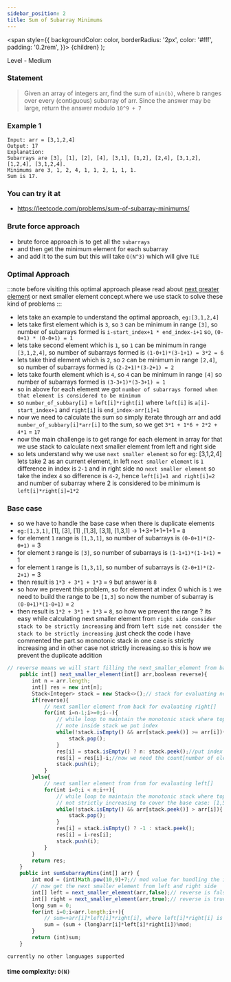 ```yaml
---
sidebar_position: 2
title: Sum of Subarray Minimums 
---
```



  <span
    style={{
      backgroundColor: color,
      borderRadius: '2px',
      color: '#fff',
      padding: '0.2rem',
    }}>
    {children}
  </span>
);

Level - <Highlight color="#fece2f">Medium</Highlight>

### Statement

> Given an array of integers arr, find the sum of `min(b)`, where b ranges over every (contiguous) subarray of arr. Since the answer may be large, return the answer modulo `10^9 + 7`

### Example 1
```
Input: arr = [3,1,2,4]
Output: 17
Explanation: 
Subarrays are [3], [1], [2], [4], [3,1], [1,2], [2,4], [3,1,2], [1,2,4], [3,1,2,4]. 
Minimums are 3, 1, 2, 4, 1, 1, 2, 1, 1, 1.
Sum is 17.

```

### You can try it at

- https://leetcode.com/problems/sum-of-subarray-minimums/

### Brute force approach

- brute force approach is to get all the `subarrays`
- and then get the minimum element for each subarray
- and add it to the sum but this will take `O(N^3)` which will give `TLE`

### Optimal Approach


:::note
before visiting this optimal approach please read about [next greater element](./next_greater_element.mdx) or next smaller element concept.where we use stack to solve these kind of problems
:::

- lets take an example to understand the optimal approach, `eg:[3,1,2,4]`
- lets take first element which is `3`, so `3` can be minimum in range `[3]`, so number of subarrays formed is `i-start_index+1 * end_index-i+1` so, `(0-0+1) * (0-0+1) = 1`
- lets take second element which is `1`, so `1` can be minimum in range `[3,1,2,4]`, so number of subarrays formed is `(1-0+1)*(3-1+1) = 3*2 = 6`
- lets take third element which is `2`, so `2` can be minimum in range `[2,4]`, so number of subarrays formed is `(2-2+1)*(3-2+1) = 2`
- lets take fourth element which is `4`, so `4` can be minimum in range `[4]` so number of subarrays formed is `(3-3+1)*(3-3+1) = 1`
- so in above for each element we got `number of subarrays formed when that element is considered to be minimum`
- so `number_of_subbary[i]` = `left[i]*right[i]` where `left[i]` is `a[i]-start_index+1` and `right[i]` is `end_index-arr[i]+1`
- now we need to calculate the sum so simply iterate through arr and add `number_of_subbary[i]*arr[i]` to the sum, so we get `3*1 + 1*6 + 2*2 + 4*1` = `17`
- now the main challenge is to get range for each element in array for that we use stack to calculate next smaller element from left and right side
- so lets understand why we use `next smaller element` so for eg: [3,1,2,4] lets take 2 as an current element, in left `next smaller element` is `1` difference in index is `2-1` and in right side no `next smaller element` so take the index `4` so difference is `4-2`, hence `left[i]=1 and right[i]=2` and number of subarray where 2 is considered to be minimum is `left[i]*right[i]=1*2`

### Base case

- so we have to handle the base case when there is duplicate elements
- `eg:[1,3,1]`, [1], [3], [1] ,[1,3], [3,1], [1,3,1] -> 1+3+1+1+1+1 = `8`
- for element `1` range is `[1,3,1]`, so number of subarrays is `(0-0+1)*(2-0+1)` = 3
- for element `3` range is `[3]`, so number of subarrays is `(1-1+1)*(1-1+1)` = 1
- for element `1` range is `[1,3,1]`, so number of subarrays is `(2-0+1)*(2-2+1)` = 3
- then result is `1*3 + 3*1 + 1*3` = `9` but answer is `8`
- so how we prevent this problem, so for element at index 0 which is `1` we need to build the range to be `[1,3]` so now the number of subarray is `(0-0+1)*(1-0+1)` = `2`
- then result is `1*2 + 3*1 + 1*3` = `8`, so how we prevent the range ? its easy while calculating next smaller element from `right side consider stack to be strictly increasing` and from `left side not consider the stack to be strictly increasing` .just check the code i have commented the part.so monotonic stack in one case is strictly increasing and in other case not strictly increasing.so this is how we prevent the duplicate addition



<Tabs>
<TabItem value="java" label="Java">

```js
// reverse means we will start filling the next_smaller_element from back
    public int[] next_smaller_element(int[] arr,boolean reverse){
        int n = arr.length;
        int[] res = new int[n];
        Stack<Integer> stack = new Stack<>();// stack for evaluating next smaller element conatins index
        if(reverse){
            // next samller element from back for evaluating right[]
            for(int i=n-1;i>=0;i--){
                // while loop to maintain the monotonic stack where top should be bigger - strictly increasing
                // note inside stack we put index
                while(!stack.isEmpty() && arr[stack.peek()] >= arr[i]){
                    stack.pop();
                }
                res[i] = stack.isEmpty() ? n: stack.peek();//put index of next smaller element
                res[i] = res[i]-i;//now we need the count[number of element between current element and next smaller element] so next_smaller_element_index - current index
                stack.push(i);
            }
        }else{
            // next samller element from from for evaluating left[]
            for(int i=0;i < n;i++){
                // while loop to maintain the monotonic stack where top should be bigger - not strictly increasing
                // not strictly increasing to cover the base case: [1,5,1] where array elements are not unique
                while(!stack.isEmpty() && arr[stack.peek()] > arr[i]){
                    stack.pop();
                }
                res[i] = stack.isEmpty() ? -1 : stack.peek();
                res[i] = i-res[i];
                stack.push(i);
            }
        }
        return res;
    }
    public int sumSubarrayMins(int[] arr) {
        int mod = (int)Math.pow(10,9)+7;// mod value for handling the int overflow
        // now get the next smaller element from left and right side
        int[] left = next_smaller_element(arr,false);// reverse is false
        int[] right = next_smaller_element(arr,true);// reverse is true
        long sum = 0;
        for(int i=0;i<arr.length;i++){
            // sum=+arr[i]*left[i]*right[i], where left[i]*right[i] is the number of subarray formed where arr[i] is minimum
            sum = (sum + (long)arr[i]*left[i]*right[i])%mod;
        }
        return (int)sum;
    }

```

</TabItem>

<TabItem value="other" label="Other">

```
currently no other languages supported
```

</TabItem>

</Tabs>

#### time complexity: `O(N)`